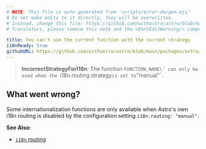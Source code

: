 ```yaml
---
# NOTE: This file is auto-generated from 'scripts/error-docgen.mjs'
# Do not make edits to it directly, they will be overwritten.
# Instead, change this file: https://github.com/withastro/astro/blob/main/packages/astro/src/core/errors/errors-data.ts
# Translators, please remove this note and the <DontEditWarning/> component.

title: You can't use the current function with the current strategy
i18nReady: true
githubURL: https://github.com/withastro/astro/blob/main/packages/astro/src/core/errors/errors-data.ts
---
```


<DontEditWarning />


> **IncorrectStrategyForI18n**: The function `FUNCTION_NAME\' can only be used when the `i18n.routing.strategy` is set to `"manual"`.

## What went wrong?
Some internationalization functions are only available when Astro's own i18n routing is disabled by the configuration setting `i18n.routing: "manual"`.

**See Also:**
-  [`i18n` routing](/en/guides/internationalization/#routing)


